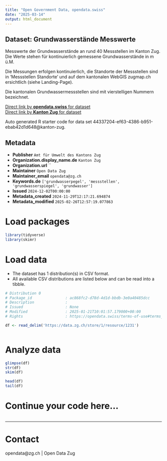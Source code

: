 ```yaml
---
title: "Open Government Data, opendata.swiss"
date: "2025-03-14"
output: html_document
---
```


## Dataset: Grundwasserstände Messwerte

Messwerte der Grundwasserstände an rund 40 Messstellen im Kanton Zug.
Die Werte stehen für kontinuierlich gemessene Grundwasserstände in m ü.M.

Die Messungen erfolgen kontinuierlich, die Standorte der Messstellen sind in 'Messstellen Standorte' und auf dem kantonalen WebGIS zugmap.ch ersichtlich (siehe Landing-Page).

Die kantonalen Grundwassermessstellen sind mit vierstelligen Nummern bezeichnet.

[Direct link by **opendata.swiss** for dataset](https://opendata.swiss/de/dataset/grundwasserstande-messwerte)<br>
[Direct link by **Kanton Zug** for dataset](https://zg.ch/de/natur-umwelt-tiere/wasser-und-gewaesser/gewaesserqualitaet/grundwasser/messdaten-grundwasserstand)

Auto generated R starter code for data set 44337204-ef63-4386-b951-ebab42d1d648@kanton-zug.

## Metadata

- **Publisher** `Amt für Umwelt des Kantons Zug`
- **Organization.display_name.de** `Kanton Zug`
- **Organization.url** ``
- **Maintainer** `Open Data Zug`
- **Maintainer_email** `opendata@zg.ch`
- **Keywords.de** `['grundwasserpegel', 'messstellen', 'grundwasserspiegel', 'grundwasser']`
- **Issued** `2024-12-02T00:00:00`
- **Metadata_created** `2024-11-29T12:17:21.694874`
- **Metadata_modified** `2025-02-26T12:57:19.077863`


# Load packages

```r

library(tidyverse)
library(skimr)

```

# Load data

-   The dataset has 1 distribution(s) in CSV format.
-   All available CSV distributions are listed below and can be read into a tibble.

```r

# Distribution 0
# Package_id               : ac868fc2-d78d-4d1d-bbdb-3e0a40485dcc
# Description              : 
# Issued                   : None
# Modified                 : 2025-01-21T10:01:57.179000+00:00
# Rights                   : https://opendata.swiss/terms-of-use#terms_by

df <- read_delim('https://data.zg.ch/store/1/resource/1231')



```

# Analyze data

```r

glimpse(df)
str(df)
skim(df)

head(df)
tail(df)

```

# Continue your code here...

```r

```

------------------------------------------------------------------------

# Contact

opendata@zg.ch | Open Data Zug
